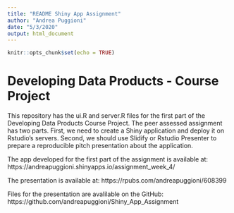 ```yaml
---
title: "README Shiny App Assignment"
author: "Andrea Puggioni"
date: "5/3/2020"
output: html_document
---
```


```r
knitr::opts_chunk$set(echo = TRUE)
```

# Developing Data Products - Course Project

This repository has the ui.R and server.R files for the first part of the Developing Data Products Course Project. The peer assessed assignment has two parts. First, we need to create a Shiny application and deploy it on Rstudio's servers. Second, we should use Slidify or Rstudio Presenter to prepare a reproducible pitch presentation about the application.

The app developed for the first part of the assignment is available at: https://andreapuggioni.shinyapps.io/assignment_week_4/

The presentation is available at: https://rpubs.com/andreapuggioni/608399

Files for the presentation are avalilable on the GitHub: https://github.com/andreapuggioni/Shiny_App_Assignment
